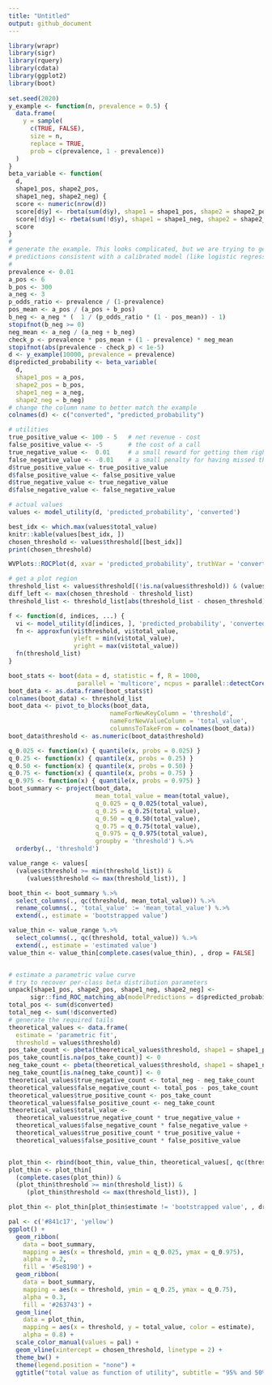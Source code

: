 ```yaml
---
title: "Untitled"
output: github_document
---
```


```r
library(wrapr)
library(sigr)
library(rquery)
library(cdata)
library(ggplot2)
library(boot)
       
set.seed(2020)
y_example <- function(n, prevalence = 0.5) {
  data.frame(
    y = sample(
      c(TRUE, FALSE), 
      size = n, 
      replace = TRUE,
      prob = c(prevalence, 1 - prevalence))
  )
}
beta_variable <- function(
  d, 
  shape1_pos, shape2_pos, 
  shape1_neg, shape2_neg) {
  score <- numeric(nrow(d))
  score[d$y] <- rbeta(sum(d$y), shape1 = shape1_pos, shape2 = shape2_pos)
  score[!d$y] <- rbeta(sum(!d$y), shape1 = shape1_neg, shape2 = shape2_neg)
  score
}
#
# generate the example. This looks complicated, but we are trying to generate
# predictions consistent with a calibrated model (like logistic regression)
#
prevalence <- 0.01
a_pos <- 6
b_pos <- 300
a_neg <- 3
p_odds_ratio <- prevalence / (1-prevalence)
pos_mean <- a_pos / (a_pos + b_pos)
b_neg <- a_neg * (  1 / (p_odds_ratio * (1 - pos_mean)) - 1)
stopifnot(b_neg >= 0)
neg_mean <- a_neg / (a_neg + b_neg)
check_p <- prevalence * pos_mean + (1 - prevalence) * neg_mean
stopifnot(abs(prevalence - check_p) < 1e-5)
d <- y_example(10000, prevalence = prevalence)
d$predicted_probability <- beta_variable(
  d,
  shape1_pos = a_pos, 
  shape2_pos = b_pos,
  shape1_neg = a_neg,
  shape2_neg = b_neg)
# change the column name to better match the example
colnames(d) <- c("converted", "predicted_probability")

# utilities
true_positive_value <- 100 - 5   # net revenue - cost
false_positive_value <- -5       # the cost of a call
true_negative_value <-  0.01     # a small reward for getting them right
false_negative_value <- -0.01    # a small penalty for having missed them
d$true_positive_value <- true_positive_value
d$false_positive_value <- false_positive_value
d$true_negative_value <- true_negative_value
d$false_negative_value <- false_negative_value

# actual values
values <- model_utility(d, 'predicted_probability', 'converted')

best_idx <- which.max(values$total_value)
knitr::kable(values[best_idx, ])
chosen_threshold <- values$threshold[[best_idx]]
print(chosen_threshold)

WVPlots::ROCPlot(d, xvar = 'predicted_probability', truthVar = 'converted', truthTarget = TRUE, title = 'ROC')

# get a plot region
threshold_list <- values$threshold[(!is.na(values$threshold)) & (values$total_value >= -200)]
diff_left <- max(chosen_threshold - threshold_list)
threshold_list <- threshold_list[abs(threshold_list - chosen_threshold) <= 2*diff_left]

f <- function(d, indices, ...) {
  vi <- model_utility(d[indices, ], 'predicted_probability', 'converted')
  fn <- approxfun(vi$threshold, vi$total_value, 
                  yleft = min(vi$total_value),
                  yright = max(vi$total_value))
  fn(threshold_list)
}

boot_stats <- boot(data = d, statistic = f, R = 1000, 
                   parallel = 'multicore', ncpus = parallel::detectCores())
boot_data <- as.data.frame(boot_stats$t)
colnames(boot_data) <- threshold_list
boot_data <- pivot_to_blocks(boot_data, 
                            nameForNewKeyColumn = 'threshold', 
                            nameForNewValueColumn = 'total_value', 
                            columnsToTakeFrom = colnames(boot_data))
boot_data$threshold <- as.numeric(boot_data$threshold)

q_0.025 <- function(x) { quantile(x, probs = 0.025) }
q_0.25 <- function(x) { quantile(x, probs = 0.25) }
q_0.50 <- function(x) { quantile(x, probs = 0.50) }
q_0.75 <- function(x) { quantile(x, probs = 0.75) }
q_0.975 <- function(x) { quantile(x, probs = 0.975) }
boot_summary <- project(boot_data,
                        mean_total_value = mean(total_value),
                        q_0.025 = q_0.025(total_value),
                        q_0.25 = q_0.25(total_value),
                        q_0.50 = q_0.50(total_value),
                        q_0.75 = q_0.75(total_value),
                        q_0.975 = q_0.975(total_value),
                        groupby = 'threshold') %.>%
  orderby(., 'threshold')

value_range <- values[
  (values$threshold >= min(threshold_list)) &
     (values$threshold <= max(threshold_list)), ]

boot_thin <- boot_summary %.>%
  select_columns(., qc(threshold, mean_total_value)) %.>%
  rename_columns(., 'total_value' := 'mean_total_value') %.>%
  extend(., estimate = 'bootstrapped value')

value_thin <- value_range %.>%
  select_columns(., qc(threshold, total_value)) %.>%
  extend(., estimate = 'estimated value')
value_thin <- value_thin[complete.cases(value_thin), , drop = FALSE]


# estimate a parametric value curve
# try to recover per-class beta distribution parameters
unpack[shape1_pos, shape2_pos, shape1_neg, shape2_neg] <-
      sigr::find_ROC_matching_ab(modelPredictions = d$predicted_probability, yValues = d$converted)
total_pos <- sum(d$converted)
total_neg <- sum(!d$converted)
# generate the required tails
theoretical_values <- data.frame(
  estimate = 'parametric fit',
  threshold = values$threshold)
pos_take_count <- pbeta(theoretical_values$threshold, shape1 = shape1_pos, shape2 = shape2_pos, lower.tail = FALSE) * total_pos
pos_take_count[is.na(pos_take_count)] <- 0
neg_take_count <- pbeta(theoretical_values$threshold, shape1 = shape1_neg, shape2 = shape2_neg, lower.tail = FALSE) * total_neg
neg_take_count[is.na(neg_take_count)] <- 0
theoretical_values$true_negative_count <- total_neg - neg_take_count
theoretical_values$false_negative_count <- total_pos - pos_take_count
theoretical_values$true_positive_count <- pos_take_count
theoretical_values$false_positive_count <- neg_take_count
theoretical_values$total_value <- 
  theoretical_values$true_negative_count * true_negative_value +
  theoretical_values$false_negative_count * false_negative_value +
  theoretical_values$true_positive_count * true_positive_value +
  theoretical_values$false_positive_count * false_positive_value


plot_thin <- rbind(boot_thin, value_thin, theoretical_values[, qc(threshold, total_value, estimate)])
plot_thin <- plot_thin[
  (complete.cases(plot_thin)) &
  (plot_thin$threshold >= min(threshold_list)) &
     (plot_thin$threshold <= max(threshold_list)), ]

plot_thin <- plot_thin[plot_thin$estimate != 'bootstrapped value', , drop = FALSE]

pal <- c('#841c17', 'yellow')
ggplot() +
  geom_ribbon(
    data = boot_summary,
    mapping = aes(x = threshold, ymin = q_0.025, ymax = q_0.975),
    alpha = 0.2,
    fill = '#5e8190') +
  geom_ribbon(
    data = boot_summary,
    mapping = aes(x = threshold, ymin = q_0.25, ymax = q_0.75),
    alpha = 0.3,
    fill = '#263743') +
  geom_line(
    data = plot_thin,
    mapping = aes(x = threshold, y = total_value, color = estimate),
    alpha = 0.8) + 
  scale_color_manual(values = pal) +
  geom_vline(xintercept = chosen_threshold, linetype = 2) +
  theme_bw() +
  theme(legend.position = "none") +
  ggtitle("total value as function of utility", subtitle = "95% and 50% quartile ranges shown")
```

